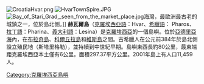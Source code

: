 {{noteTA
|G1=Military
|G2=地名
|1=zh-hk:布瓦爾; zh-tw:赫瓦爾;
}}
{{Infobox islands
| name             = Hvar
| image_name       = Lavender fields.jpg
| image_caption    = [[Lavender|Lavender]] fields on the island of Hvar
| image_size       =
| map_image        = Croatia - Hvar.PNG
| map_caption      = 
| native_name      =
| native_name_link = {{flag|Croatian}}
| nickname         =
| location         = [[亚得里亚海|亚得里亚海]]
| coordinates      = {{coord|43|08|N|16|44|E|display=inline,title}}
| archipelago      =
| total_islands    =
| major_islands    =
| area_km2         = 297.37
| length_km        = 68
| width_km         =
| highest_mount    = Sv. Nikola
| elevation_m      = 628
| country          = 克羅埃西亞
| country_admin_divisions_title     = [[Counties_of_Croatia|County]]
| country_admin_divisions           = [[Split-Dalmatia_County|Split-Dalmatia]]
| country_largest_city              = [[Hvar_(town)|Hvar]]
| country_largest_city_population   = 4,138
| population       = 11,103
| population_as_of = 2001
| density_km2      = 38.5
| ethnic_groups    =
| additional_info  =
}}
[[File:CroatiaHvar.png|right]]
[[File:HvarTownSpire.JPG|right]]
[[File:Bay_of_Stari_Grad,_seen_from_the_market_place.jpg|left]]海灣，最歐洲最古老的城鎮之一，位於島北側。]]
'''赫瓦爾島'''（[[克羅埃西亞語|克羅埃西亞語]]：Hvar、[[希臘語|希臘語]]： Pharos、[[拉丁語|拉丁語]]：Pharina、[[義大利語|義大利語]]：Lesina）是[[克羅埃西亞|克羅埃西亞]]的一個島嶼。位於[[亞德里亞海|亞德里亞海]]內，在[[布拉奇島|布拉奇島]]、[[科爾丘拉島|科爾丘拉島]]和[[維斯島|維斯島]]之間。古希臘人在公元前384年於島北側設立殖民地（斯塔里格勒），並持續到中世紀早期。島嶼東西長約80公里，最東端距克羅埃西亞本土僅有6公里。面積297.37平方公里。2001年島上有人口11,459人。

{{克罗地亚有人居住岛屿}}
{{commonscat|Island of Hvar}}

[[Category:克羅埃西亞島嶼|Category:克羅埃西亞島嶼]]